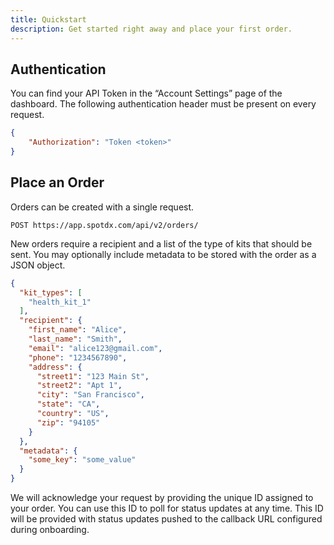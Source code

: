 ```yaml
---
title: Quickstart
description: Get started right away and place your first order.
---
```


## Authentication

You can find your API Token in the “Account Settings” page of the dashboard. The following authentication header
must be present on every request.

```json
{
	"Authorization": "Token <token>"
}
```

## Place an Order

Orders can be created with a single request.

```
POST https://app.spotdx.com/api/v2/orders/
```

New orders require a recipient and a list of the type of kits that should be sent. You may optionally include metadata
to be stored with the order as a JSON object.

```json
{
  "kit_types": [
    "health_kit_1"
  ],
  "recipient": {
    "first_name": "Alice",
    "last_name": "Smith",
    "email": "alice123@gmail.com",
    "phone": "1234567890",
    "address": {
      "street1": "123 Main St",
      "street2": "Apt 1",
      "city": "San Francisco",
      "state": "CA",
      "country": "US",
      "zip": "94105"
    }
  },
  "metadata": {
    "some_key": "some_value"
  }
}
```

We will acknowledge your request by providing the unique ID assigned to your order. You can use this ID to poll for
status updates at any time. This ID will be provided with status updates pushed to the callback URL configured during
onboarding.